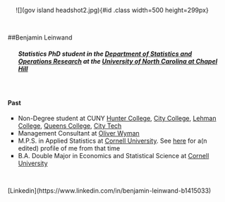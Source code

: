 <style>
.column-left{
  float: right;
  width: 97%;
  text-align: left;
}

								
</style>

<div class=" bl-container-inner1 clearfix"">
<br/> 



<center>            
![](gov island headshot2.jpg){#id .class width=500 height=299px}
</center>
 

<p>&nbsp;</p>
<div class="column-left">
##Benjamin Leinwand

<ul type="none">
<li><h5>
Statistics PhD student in the <a href="http://stat-or.unc.edu">Department of Statistics and Operations Research</a> at the <a href="http://www.unc.edu">University of North Carolina at Chapel Hill</a>
</h5>
</li>
</ul>





<p>&nbsp;</p>

<h4>Past</h4>

<ul type="square">
<li>Non-Degree student at CUNY <a href="http://www.hunter.cuny.edu">Hunter College</a>, <a href="http://www.ccny.cuny.edu">City College</a>, <a href="http://Lehman.cuny.edu">Lehman College</a>, <a href="http://www.qc.cuny.edu">Queens College</a>, <a href="http://www.citytech.cuny.edu">City Tech</a></li>
<li>Management Consultant at <a href="http://oliverwyman.com">Oliver Wyman</a></li>
<li>M.P.S. in Applied Statistics at <a href="https://cornell.edu">Cornell University</a>. See <a href="https://stat.cornell.edu/news/student-profiles/benjamin-leinwand-statistical-science-mps-and-ugrad-alum">here</a> for a(n edited) profile of me from that time</li>
<li>B.A. Double Major in Economics and Statistical Science at <a href="http://cornell.edu">Cornell University</a></li>
</ul>

<br /> 



 <p> 
[Linkedin](https://www.linkedin.com/in/benjamin-leinwand-b1415033)
 </p> 
</div>
</div>





          
            
